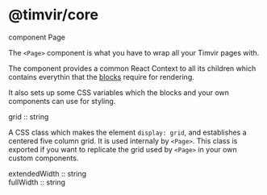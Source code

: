 
# @timvir/core

<div
  style={{
    fontSize: "1.1em",
    margin: "24px -16px .5em",
    padding: "6px 16px 3px",
    background: "var(--c-p-0)",
    borderBottom: "2px solid var(--c-p-2)",
  }}
>
  <span style={{ color: "var(--c-text-light)" }}>component</span> <span style={{ fontWeight: 500 }}>Page</span>
</div>

The `<Page>` component is what you have to wrap all your Timvir pages with.

The component provides a common React Context to all its children which contains everythin that the
[blocks](/modules/blocks) require for rendering.

It also sets up some CSS variables which the blocks and your own components can use for styling.

<div
  style={{
    fontSize: "1.1em",
    margin: "24px -16px .5em",
    padding: "6px 16px 3px",
    background: "var(--c-p-0)",
    borderBottom: "2px solid var(--c-p-2)",
  }}
>
  <span style={{ fontWeight: 500 }}>grid</span> <span style={{ color: "var(--c-text-light)" }}>:: string</span>
</div>

A CSS class which makes the element `display: grid`, and establishes a centered five column grid. It is used
internaly by `<Page>`. This class is exported if you want to replicate the grid used by `<Page>` in your own
custom components.

<div
  style={{
    fontSize: "1.1em",
    margin: "24px -16px .5em",
    padding: "6px 16px 3px",
    background: "var(--c-p-0)",
    borderBottom: "2px solid var(--c-p-2)",
  }}
>
  <span style={{ fontWeight: 500 }}>extendedWidth</span> <span style={{ color: "var(--c-text-light)" }}>:: string</span>
</div>

<div
  style={{
    fontSize: "1.1em",
    margin: "24px -16px .5em",
    padding: "6px 16px 3px",
    background: "var(--c-p-0)",
    borderBottom: "2px solid var(--c-p-2)",
  }}
>
  <span style={{ fontWeight: 500 }}>fullWidth</span> <span style={{ color: "var(--c-text-light)" }}>:: string</span>
</div>
